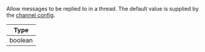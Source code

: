 Allow messages to be replied to in a thread.
The default value is supplied by the [channel config](https://getstream.io/chat/docs/javascript/channel_features/).

| Type |
| - |
| boolean |
